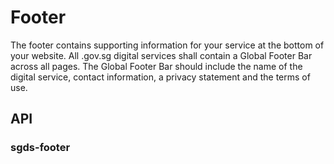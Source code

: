
<Meta of={FooterStories} />

# Footer

The footer contains supporting information for your service at the bottom of your website. All .gov.sg digital services shall contain a Global Footer Bar across all pages. The Global Footer Bar should include the name of the digital service, contact information, a privacy statement and the terms of use.

<Canvas>
  <Story of={FooterStories.Basic} />
</Canvas>

## API

### sgds-footer

<Controls />
